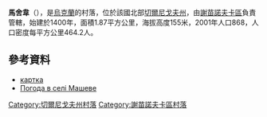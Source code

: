 {{coord|52|5|19|N|32|48|5|E|scale:100000|display=title}}

'''馬舍韋'''（{{lang-uk|Машеве}}），是[[烏克蘭|烏克蘭]]的村落，位於該國北部[[切爾尼戈夫州|切爾尼戈夫州]]，由[[謝苗諾夫卡區|謝苗諾夫卡區]]負責管轄，始建於1400年，面積1.87平方公里，海拔高度155米，2001年人口868，人口密度每平方公里464.2人。

==參考資料==
*[http://gska2.rada.gov.ua/pls/z7502/A005?rdat1=02.01.2010&rf7571=41120 картка]{{dead link|date=2018年5月 |bot=InternetArchiveBot |fix-attempted=yes }}
* [http://weather.in.ua/ua/chernigovskaja/15279 Погода в селі Машеве]

[[Category:切爾尼戈夫州村落|Category:切爾尼戈夫州村落]]
[[Category:謝苗諾夫卡區村落|Category:謝苗諾夫卡區村落]]


{{Chernihiv-geo-stub}}